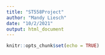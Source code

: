 ```yaml
---
title: "ST558Project"
author: "Mandy Liesch"
date: "10/2/2021"
output: html_document
---
```


```r
knitr::opts_chunk$set(echo = TRUE)
```
